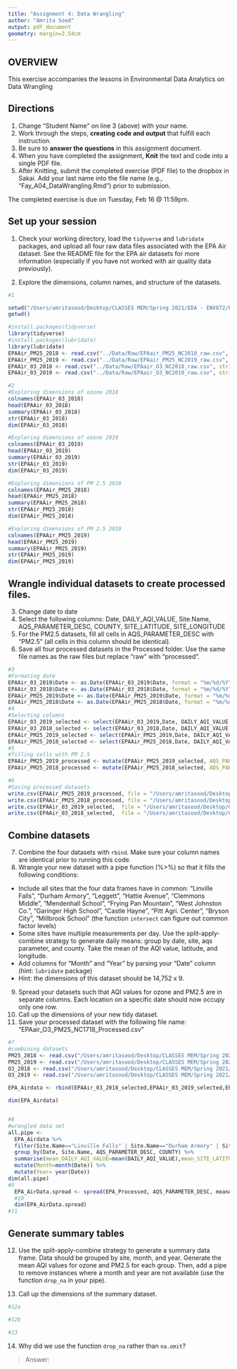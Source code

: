 ```yaml
---
title: "Assignment 4: Data Wrangling"
author: "Amrita Sood"
output: pdf_document
geometry: margin=2.54cm
---
```


## OVERVIEW

This exercise accompanies the lessons in Environmental Data Analytics on Data Wrangling 

## Directions
1. Change "Student Name" on line 3 (above) with your name.
2. Work through the steps, **creating code and output** that fulfill each instruction.
3. Be sure to **answer the questions** in this assignment document.
4. When you have completed the assignment, **Knit** the text and code into a single PDF file.
5. After Knitting, submit the completed exercise (PDF file) to the dropbox in Sakai. Add your last name into the file name (e.g., "Fay_A04_DataWrangling.Rmd") prior to submission.

The completed exercise is due on Tuesday, Feb 16 @ 11:59pm.

## Set up your session 
1. Check your working directory, load the `tidyverse` and `lubridate` packages, and upload all four raw data files associated with the EPA Air dataset. See the README file for the EPA air datasets for more information (especially if you have not worked with air quality data previously). 

2. Explore the dimensions, column names, and structure of the datasets. 

```r
#1

setwd("/Users/amritasood/Desktop/CLASSES MEM/Spring 2021/EDA - ENV872/Environmental_Data_Analytics_2021")
getwd()

#install.packages(tidyverse)
library(tidyverse)
#install.packages(lubridate)
library(lubridate)
EPAAir_PM25_2018 <- read.csv("../Data/Raw/EPAair_PM25_NC2018_raw.csv", stringsAsFactors = TRUE)
EPAAir_PM25_2019 <- read.csv("../Data/Raw/EPAair_PM25_NC2019_raw.csv", stringsAsFactors = TRUE)
EPAAir_03_2018 <- read.csv("../Data/Raw/EPAair_O3_NC2018_raw.csv", stringsAsFactors = TRUE)
EPAAir_03_2019 <- read.csv("../Data/Raw/EPAair_O3_NC2019_raw.csv", stringsAsFactors = TRUE)

#2
#Exploring dimensions of ozone 2018
colnames(EPAAir_03_2018)
head(EPAAir_03_2018)
summary(EPAAir_03_2018)
str(EPAAir_03_2018)
dim(EPAAir_03_2018)

#Exploring dimensions of ozone 2019
colnames(EPAAir_03_2019)
head(EPAAir_03_2019)
summary(EPAAir_03_2019)
str(EPAAir_03_2019)
dim(EPAAir_03_2019)

#Exploring dimensions of PM 2.5 2018
colnames(EPAAir_PM25_2018)
head(EPAAir_PM25_2018)
summary(EPAAir_PM25_2018)
str(EPAAir_PM25_2018)
dim(EPAAir_PM25_2018)

#Exploring dimensions of PM 2.5 2019
colnames(EPAAir_PM25_2019)
head(EPAAir_PM25_2019)
summary(EPAAir_PM25_2019)
str(EPAAir_PM25_2019)
dim(EPAAir_PM25_2019)
```

## Wrangle individual datasets to create processed files.
3. Change date to date
4. Select the following columns: Date, DAILY_AQI_VALUE, Site.Name, AQS_PARAMETER_DESC, COUNTY, SITE_LATITUDE, SITE_LONGITUDE
5. For the PM2.5 datasets, fill all cells in AQS_PARAMETER_DESC with "PM2.5" (all cells in this column should be identical).
6. Save all four processed datasets in the Processed folder. Use the same file names as the raw files but replace "raw" with "processed".

```r
#3
#Formating date
EPAAir_03_2019$Date <- as.Date(EPAAir_03_2019$Date, format = "%m/%d/%Y")
EPAAir_03_2018$Date <- as.Date(EPAAir_03_2018$Date, format = "%m/%d/%Y")
EPAAir_PM25_2019$Date <- as.Date(EPAAir_PM25_2019$Date, format = "%m/%d/%Y")
EPAAir_PM25_2018$Date <- as.Date(EPAAir_PM25_2018$Date, format = "%m/%d/%Y")
#4
#Selecting columns
EPAAir_03_2019_selected <- select(EPAAir_03_2019,Date, DAILY_AQI_VALUE, Site.Name, AQS_PARAMETER_DESC, COUNTY, SITE_LATITUDE, SITE_LONGITUDE )
EPAAir_03_2018_selected <- select(EPAAir_03_2018,Date, DAILY_AQI_VALUE, Site.Name, AQS_PARAMETER_DESC, COUNTY, SITE_LATITUDE, SITE_LONGITUDE )
EPAAir_PM25_2019_selected <- select(EPAAir_PM25_2019,Date, DAILY_AQI_VALUE, Site.Name, AQS_PARAMETER_DESC, COUNTY, SITE_LATITUDE, SITE_LONGITUDE )
EPAAir_PM25_2018_selected <- select(EPAAir_PM25_2018,Date, DAILY_AQI_VALUE, Site.Name, AQS_PARAMETER_DESC, COUNTY, SITE_LATITUDE, SITE_LONGITUDE )
#5
#filling cells with PM 2.5
EPAAir_PM25_2019_processed <- mutate(EPAAir_PM25_2019_selected, AQS_PARAMETER_DESC = "PM2.5")
EPAAir_PM25_2018_processed <- mutate(EPAAir_PM25_2018_selected, AQS_PARAMETER_DESC = "PM2.5")

#6
#Saving processed datasets
write.csv(EPAAir_PM25_2019_processed, file = "/Users/amritasood/Desktop/CLASSES MEM/Spring 2021/EDA - ENV872/Environmental_Data_Analytics_2021/Data/Processed/EPAair_PM25_NC2019_processed.csv")
write.csv(EPAAir_PM25_2018_processed, file = "/Users/amritasood/Desktop/CLASSES MEM/Spring 2021/EDA - ENV872/Environmental_Data_Analytics_2021/Data/Processed/EPAair_PM25_NC2018_processed.csv")
write.csv(EPAAir_03_2019_selected,  file = "/Users/amritasood/Desktop/CLASSES MEM/Spring 2021/EDA - ENV872/Environmental_Data_Analytics_2021/Data/Processed/EPAair_O3_NC2019_processed.csv")
write.csv(EPAAir_03_2018_selected,  file = "/Users/amritasood/Desktop/CLASSES MEM/Spring 2021/EDA - ENV872/Environmental_Data_Analytics_2021/Data/Processed/EPAair_O3_NC2018_processed.csv")
```


## Combine datasets
7. Combine the four datasets with `rbind`. Make sure your column names are identical prior to running this code. 
8. Wrangle your new dataset with a pipe function (%>%) so that it fills the following conditions: 

* Include all sites that the four data frames have in common: "Linville Falls", "Durham Armory", "Leggett", "Hattie Avenue", "Clemmons Middle", "Mendenhall School", "Frying Pan Mountain", "West Johnston Co.", "Garinger High School", "Castle Hayne", "Pitt Agri. Center", "Bryson City", "Millbrook School" (the function `intersect` can figure out common factor levels)
* Some sites have multiple measurements per day. Use the split-apply-combine strategy to generate daily means: group by date, site, aqs parameter, and county. Take the mean of the AQI value, latitude, and longitude.
* Add columns for "Month" and "Year" by parsing your "Date" column (hint: `lubridate` package)
* Hint: the dimensions of this dataset should be 14,752 x 9.

9. Spread your datasets such that AQI values for ozone and PM2.5 are in separate columns. Each location on a specific date should now occupy only one row.
10. Call up the dimensions of your new tidy dataset.
11. Save your processed dataset with the following file name: "EPAair_O3_PM25_NC1718_Processed.csv"

```r
#7
#combining datasets
PM25_2018 <- read.csv("/Users/amritasood/Desktop/CLASSES MEM/Spring 2021/EDA - ENV872/Environmental_Data_Analytics_2021/Data/Processed/EPAair_PM25_NC2018_processed.csv",stringsAsFactors = TRUE)
PM25_2019 <- read.csv("/Users/amritasood/Desktop/CLASSES MEM/Spring 2021/EDA - ENV872/Environmental_Data_Analytics_2021/Data/Processed/EPAair_PM25_NC2019_processed.csv",)
O3_2018 <- read.csv("/Users/amritasood/Desktop/CLASSES MEM/Spring 2021/EDA - ENV872/Environmental_Data_Analytics_2021/Data/Processed/EPAair_O3_NC2018_processed.csv",stringsAsFactors = TRUE)
O3_2019 <- read.csv("/Users/amritasood/Desktop/CLASSES MEM/Spring 2021/EDA - ENV872/Environmental_Data_Analytics_2021/Data/Processed/EPAair_O3_NC2019_processed.csv",stringsAsFactors = TRUE)

EPA_Airdata <- rbind(EPAAir_03_2018_selected,EPAAir_03_2019_selected,EPAAir_PM25_2018_processed,EPAAir_PM25_2019_processed)

dim(EPA_Airdata)


#8
#wrangled data set
all.pipe <-
  EPA_Airdata %>%
  filter(Site.Name=="Linville Falls" | Site.Name=="Durham Armory" | Site.Name=="Leggett"| Site.Name== "Hattie Avenue"|Site.Name== "Clemmons Middle"| Site.Name=="Mendenhall School"|Site.Name== "Frying Pan Mountain"|Site.Name== "West Johnston Co."|Site.Name== "Garinger High School"|Site.Name=="Castle Hayne"|Site.Name=="Pitt Agri. Center"|Site.Name== "Bryson City"|Site.Name=="Millbrook School") %>%
  group_by(Date, Site.Name, AQS_PARAMETER_DESC, COUNTY) %>%
  summarise(mean_DAILY_AQI_VALUE=mean(DAILY_AQI_VALUE),mean_SITE_LATITUDE=mean(SITE_LATITUDE),mean_SITE_LONGITUDE=mean(SITE_LONGITUDE)) %>%
  mutate(Month=month(Date)) %>%
  mutate(Year= year(Date))
dim(all.pipe)
#9
  EPA_AirData.spread <- spread(EPA_Processed, AQS_PARAMETER_DESC, meanAQI)
  #10
  dim(EPA_AirData.spread)
#11
```


## Generate summary tables
12. Use the split-apply-combine strategy to generate a summary data frame. Data should be grouped by site, month, and year. Generate the mean AQI values for ozone and PM2.5 for each group. Then, add a pipe to remove instances where a month and year are not available (use the function `drop_na` in your pipe). 

13. Call up the dimensions of the summary dataset.

```r
#12a

#12b

#13

```

14. Why did we use the function `drop_na` rather than `na.omit`?

> Answer: 
